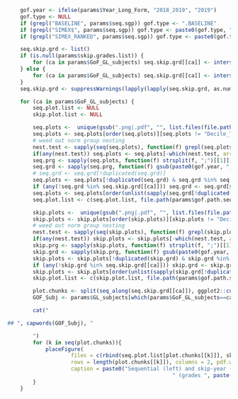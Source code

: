 
```r
	gof.year <- ifelse(params$Year_Long_Form, "2018_2019", "2019")
	gof.type <- NULL
	if (grepl("BASELINE", params$seq.sgp)) gof.type <- ".BASELINE"
	if (grepl("SIMEX$", params$seq.sgp)) gof.type <- paste0(gof.type, ".SIMEX")
	if (grepl("SIMEX_RANKED", params$seq.sgp)) gof.type <- paste0(gof.type, ".RANKED_SIMEX")

	seq.skip.grd <- list()
	if (is.null(params$skip.grades.list)) {
		for (ca in params$GoF_GL_subjects) seq.skip.grd[[ca]] <- intersect(params$seq.grades, params$skip.grades)
	} else {
		for (ca in params$GoF_GL_subjects) seq.skip.grd[[ca]] <- intersect(params$seq.grades.list[[ca]] %w/o% "EOCT", params$skip.grades.list[[ca]] %w/o% "EOCT")
	}
	seq.skip.grd <- suppressWarnings(lapply(lapply(seq.skip.grd, as.numeric), sort))  #  make numeric for re-order when grades >= 10 present

	for (ca in params$GoF_GL_subjects) {
		seq.plot.list <- NULL
		skip.plot.list <- NULL

		seq.plots <-  unique(gsub(".png|.pdf", "", list.files(file.path(params$gof.path.seq[[1]], paste0(ca, ".", gof.year, gof.type)))))
		seq.plots <- seq.plots[order(seq.plots)][seq.plots != "Decile_Tables"]
		# weed out norm group nesting
		nest.test <- sapply(seq(seq.plots), function(f) grepl(seq.plots[f], seq.plots[-f]))
		if(any(nest.test)) seq.plots <- seq.plots[-which(nest.test, arr.ind = TRUE)[,2]]
		seq.prg <- sapply(seq.plots, function(f) strsplit(f, ";")[[1]])
		seq.grd <- sapply(seq.prg, function(f) gsub(paste0(gof.year, "_", sub("MATHEMATICS", "MATH", ca), "_"), "", f[1]))
		# seq.grd <- seq.grd[!duplicated(seq.grd)]
		seq.plots <- seq.plots[!duplicated(seq.grd) & seq.grd %in% seq.skip.grd[[ca]]]  #  additional removal of dups needed for Utah
		if (any(!seq.grd %in% seq.skip.grd[[ca]])) seq.grd <- seq.grd[seq.grd %in% seq.skip.grd[[ca]]]
		seq.plots <- seq.plots[order(unlist(sapply(seq.grd[!duplicated(seq.grd)], as.numeric)))] # re-order for grades >= 10
		seq.plot.list <- c(seq.plot.list, file.path(params$gof.path.seq[[1]], paste0(ca, ".", gof.year, gof.type), paste0(seq.plots[!is.na(seq.plots)], ".pdf")))

		skip.plots <-  unique(gsub(".png|.pdf", "", list.files(file.path(params$gof.path.skip[[1]], paste0(ca, ".", gof.year, gof.type)))))
		skip.plots <- skip.plots[order(skip.plots)][skip.plots != "Decile_Tables"]
		# weed out norm group nesting
		nest.test <- sapply(seq(skip.plots), function(f) grepl(skip.plots[f], skip.plots[-f]))
		if(any(nest.test)) skip.plots <- skip.plots[-which(nest.test, arr.ind = TRUE)[,2]]
		skip.prg <- sapply(skip.plots, function(f) strsplit(f, ";")[[1]])
		skip.grd <- sapply(skip.prg, function(f) gsub(paste0(gof.year, "_", sub("MATHEMATICS", "MATH", ca), "_"), "", f[1]))
		skip.plots <- skip.plots[!duplicated(skip.grd) & skip.grd %in% seq.skip.grd[[ca]]]
		if (any(!skip.grd %in% seq.skip.grd[[ca]])) skip.grd <- skip.grd[skip.grd %in% seq.skip.grd[[ca]]]
		skip.plots <- skip.plots[order(unlist(sapply(skip.grd[!duplicated(skip.grd)], as.numeric)))] # re-order for grades >= 10
		skip.plot.list <- c(skip.plot.list, file.path(params$gof.path.skip[[1]], paste0(ca, ".", gof.year, gof.type), paste0(skip.plots[!is.na(skip.plots)], ".pdf")))

		plot.chunks <- split(seq_along(seq.skip.grd[[ca]]), ggplot2::cut_interval(seq_along(seq.skip.grd[[ca]]), length=2))
		GOF_Subj <- params$GL_subjects[which(params$GoF_GL_subjects==ca)]

		cat("

## ", capwords(GOF_Subj), "

		")
		for (k in seq(plot.chunks)){
			placeFigure(
					files = c(rbind(seq.plot.list[plot.chunks[[k]]], skip.plot.list[plot.chunks[[k]]])),
					rows = length(plot.chunks[[k]]), columns = 2, pdf.width = 0.5,
					caption = paste0("Sequential (left) and skip-year (right) fit plots for ", capwords(sub("MATHEMATICS", "MATH", GOF_Subj)),
													" (grades ", paste(seq.skip.grd[[ca]][plot.chunks[[k]]], collapse = " - "),")"))
		}
	}
```
